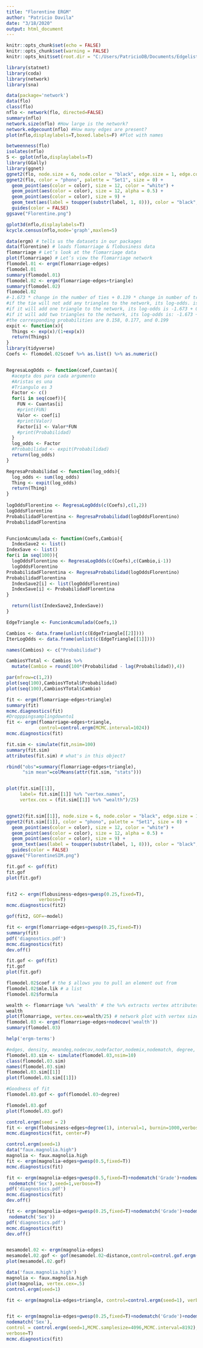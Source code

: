 ```yaml
---
title: "Florentine ERGM"
author: "Patricio Davila"
date: "3/18/2020"
output: html_document
---
```


```r
knitr::opts_chunk$set(echo = FALSE)
knitr::opts_chunk$set(warning = FALSE)
knitr::opts_knit$set(root.dir = "C:/Users/PatricioDB/Documents/Edgelist/Florentine")
```

```r
library(statnet)
library(coda)
library(network)
library(sna)

```
```r
data(package='network')
data(flo)
class(flo)
nflo <- network(flo, directed=FALSE)
summary(nflo)
network.size(nflo) #How large is the network?
network.edgecount(nflo) #How many edges are present?
plot(nflo,displaylabels=T,boxed.labels=F) #Plot with names 
```
```r
betweenness(flo)
isolates(nflo)
S <- gplot(nflo,displaylabels=T)
library(GGally)
library(ggnet)
ggnet2(flo, node.size = 6, node.color = "black", edge.size = 1, edge.color = "grey", label=TRUE)
ggnet2(flo, color = "phono", palette = "Set1", size = 0) +
  geom_point(aes(color = color), size = 12, color = "white") +
  geom_point(aes(color = color), size = 12, alpha = 0.5) +
  geom_point(aes(color = color), size = 9) +
  geom_text(aes(label = toupper(substr(label, 1, 8))), color = "black", fontface = "bold") +
  guides(color = FALSE)
ggsave("Florentine.png")

gplot3d(nflo,displaylabels=T)
kcycle.census(nflo,mode='graph',maxlen=5)

```
```r
data(ergm) # tells us the datasets in our packages
data(florentine) # loads flomarriage & flobusiness data
flomarriage # Let’s look at the flomarriage data
plot(flomarriage) # Let’s view the flomarriage network 
flomodel.01 <- ergm(flomarriage~edges)
flomodel.01
summary(flomodel.01) 
flomodel.02 <- ergm(flomarriage~edges+triangle)
summary(flomodel.02)
flomodel.02
#-1.673 * change in the number of ties + 0.139 * change in number of triangles 
#if the tie will not add any triangles to the network, its log-odds. is -1.673.
#if it will add one triangle to the network, its log-odds is -1.673 + 0.139 = -1.534
#if it will add two triangles to the network, its log-odds is: -1.673 + 0.139*2 = -1.395
#the corresponding probabilities are 0.158, 0.177, and 0.199
expit <- function(x){
  Things <- exp(x)/(1+exp(x))
  return(Things)
}
library(tidyverse)
Coefs <- flomodel.02$coef %>% as.list() %>% as.numeric()


RegresaLogOdds <- function(coef,Cuantas){
  #acepta dos para cada argumento 
  #Aristas es una
  #Triangulo es 3
  Factor <- c()
  for(i in seq(coef)){
    FUN <- Cuantas[i]
    #print(FUN)
    Valor <- coef[i]
    #print(Valor)
    Factor[i] <- Valor*FUN
    #print(Probabilidad)
  }
  log_odds <- Factor
  #Probabilidad <- expit(Probabilidad)
  return(log_odds)
}

RegresaProbabilidad <- function(log_odds){
  log_odds <- sum(log_odds)
  Thing <- expit(log_odds)
  return(Thing)
}
  
logOddsFlorentino <- RegresaLogOdds(c(Coefs),c(1,2))  
logOddsFlorentino
ProbabilidadFlorentina <- RegresaProbabilidad(logOddsFlorentino)
ProbabilidadFlorentina


FuncionAcumulada <- function(Coefs,Cambio){
  IndexSave2 <- list()
IndexSave <- list()
for(i in seq(100)){
  logOddsFlorentino <- RegresaLogOdds(c(Coefs),c(Cambio,i-1))
  logOddsFlorentino
ProbabilidadFlorentina <- RegresaProbabilidad(logOddsFlorentino)
ProbabilidadFlorentina
  IndexSave2[i] <- list(logOddsFlorentino)
  IndexSave[i] <- ProbabilidadFlorentina
}

  return(list(IndexSave2,IndexSave))
}  

EdgeTriangle <- FuncionAcumulada(Coefs,1)

Cambios <- data.frame(unlist(c(EdgeTriangle[[2]])))
IterLogOdds <- data.frame(unlist(c(EdgeTriangle[[1]])))

names(Cambios) <- c("Probabilidad")

CambiosYTotal <- Cambios %>% 
  mutate(Cambio = round(100*(Probabilidad - lag(Probabilidad)),4))

par(mfrow=c(1,2))
plot(seq(100),CambiosYTotal$Probabilidad)
plot(seq(100),CambiosYTotal$Cambio)

```

```r
fit <- ergm(flomarriage~edges+triangle)
summary(fit)
mcmc.diagnostics(fit)
#Dropppingsamplingdownto1
fit <- ergm(flomarriage~edges+triangle,
            control=control.ergm(MCMC.interval=1024))
mcmc.diagnostics(fit)

fit.sim <- simulate(fit,nsim=100)
summary(fit.sim)
attributes(fit.sim) # what's in this object?

rbind("obs"=summary(flomarriage~edges+triangle),
      "sim mean"=colMeans(attr(fit.sim, "stats")))


plot(fit.sim[[1]], 
     label= fit.sim[[1]] %v% "vertex.names",
     vertex.cex = (fit.sim[[1]] %v% "wealth")/25)


ggnet2(fit.sim[[1]], node.size = 6, node.color = "black", edge.size = 1, edge.color = "grey", label=TRUE)
ggnet2(fit.sim[[1]], color = "phono", palette = "Set1", size = 0) +
  geom_point(aes(color = color), size = 12, color = "white") +
  geom_point(aes(color = color), size = 12, alpha = 0.5) +
  geom_point(aes(color = color), size = 9) +
  geom_text(aes(label = toupper(substr(label, 1, 8))), color = "black", fontface = "bold") +
  guides(color = FALSE)
ggsave("FlorentineSIM.png")

fit.gof <- gof(fit)
fit.gof
plot(fit.gof)


fit2 <- ergm(flobusiness~edges+gwesp(0.25,fixed=T),
            verbose=T)
mcmc.diagnostics(fit2)

gof(fit2, GOF=~model)

fit <- ergm(flomarriage~edges+gwesp(0.25,fixed=T))
summary(fit)
pdf('diagnostics.pdf')
mcmc.diagnostics(fit)
dev.off()

fit.gof <- gof(fit)
fit.gof
plot(fit.gof)


```



```r
flomodel.02$coef # the $ allows you to pull an element out from
flomodel.02$mle.lik # a list
flomodel.02$formula
```
```r
wealth <- flomarriage %v% 'wealth' # the %v% extracts vertex attributes from a network
wealth
plot(flomarriage, vertex.cex=wealth/25) # network plot with vertex size proportional to wealth
flomodel.03 <- ergm(flomarriage~edges+nodecov('wealth'))
summary(flomodel.03)

```


```r
help('ergm-terms') 
```

```r
#edges, density, meandeg,nodecov,nodefactor,nodemix,nodematch, degree, kstar, cycle, 
flomodel.03.sim <- simulate(flomodel.03,nsim=10)
class(flomodel.03.sim)
names(flomodel.03.sim)
flomodel.03.sim[[1]]
plot(flomodel.03.sim[[1]]) 
```
```r
#Goodness of fit
flomodel.03.gof <- gof(flomodel.03~degree) 

flomodel.03.gof
plot(flomodel.03.gof) 
```
```r
control.ergm(seed = 2)
fit <- ergm(flobusiness~edges+degree(1), interval=1, burnin=1000,verbose=TRUE) 
mcmc.diagnostics(fit, center=F) 

```
```r
control.ergm(seed=1)
data("faux.magnolia.high")
magnolia <- faux.magnolia.high 
fit <- ergm(magnolia~edges+gwesp(0.5,fixed=T))
mcmc.diagnostics(fit) 

fit <- ergm(magnolia~edges+gwesp(0.5,fixed=T)+nodematch('Grade')+nodematch('Race')+
 nodematch('Sex'),seed=1,verbose=T) 
pdf('diagnostics.pdf')
mcmc.diagnostics(fit)
dev.off() 

```
```r
fit <- ergm(magnolia~edges+gwesp(0.25,fixed=T)+nodematch('Grade')+nodematch('Race')+
 nodematch('Sex'))
pdf('diagnostics.pdf')
mcmc.diagnostics(fit)
dev.off() 


mesamodel.02 <- ergm(magnolia~edges)
mesamodel.02.gof <- gof(mesamodel.02~distance,control=control.gof.ergm(nsim=10))
plot(mesamodel.02.gof)


```

```r
data('faux.magnolia.high')
magnolia <- faux.magnolia.high
plot(magnolia, vertex.cex=.5)
control.ergm(seed=1)

fit <- ergm(magnolia~edges+triangle, control=control.ergm(seed=1), verbose=T)


fit <- ergm(magnolia~edges+gwesp(0.25,fixed=T)+nodematch('Grade')+nodematch('Race')+
nodematch('Sex'),
control = control.ergm(seed=1,MCMC.samplesize=4096,MCMC.interval=8192),
verbose=T)
mcmc.diagnostics(fit)
```



